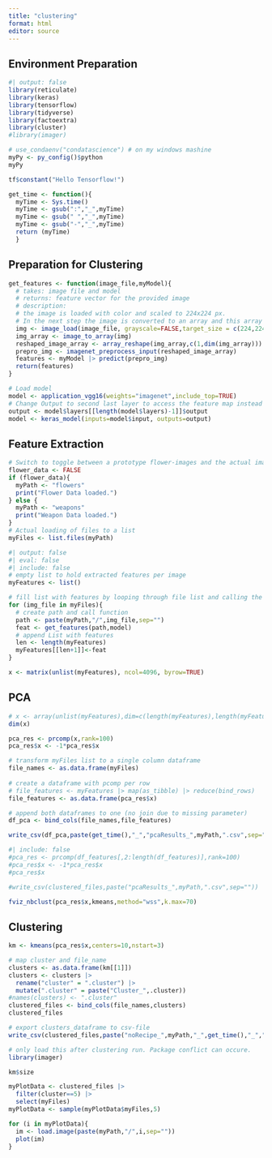 ```yaml
---
title: "clustering"
format: html
editor: source
---
```


## Environment Preparation

```r
#| output: false
library(reticulate)
library(keras)
library(tensorflow)
library(tidyverse)
library(factoextra)
library(cluster)
#library(imager)
```

```r
# use_condaenv("condatascience") # on my windows mashine
myPy <- py_config()$python
myPy
```

```r
tf$constant("Hello Tensorflow!")
```

```r
get_time <- function(){
  myTime <- Sys.time()
  myTime <- gsub(":","_",myTime)
  myTime <- gsub(" ","_",myTime)
  myTime <- gsub("-","_",myTime)
  return (myTime)
  }
```

## Preparation for Clustering

```r
get_features <- function(image_file,myModel){
  # takes: image file and model
  # returns: feature vector for the provided image
  # description:
  # the image is loaded with color and scaled to 224x224 px.
  # In the next step the image is converted to an array and this array is prepared for prediction on the provided model
  img <- image_load(image_file, grayscale=FALSE,target_size = c(224,224))
  img_array <- image_to_array(img)
  reshaped_image_array <- array_reshape(img_array,c(1,dim(img_array)))
  prepro_img <- imagenet_preprocess_input(reshaped_image_array)
  features <- myModel |> predict(prepro_img)
  return(features)
}
```

```r
# Load model
model <- application_vgg16(weights="imagenet",include_top=TRUE)
# Change Output to second last layer to access the feature map instead of classification result.
output <- model$layers[[length(model$layers)-1]]$output
model <- keras_model(inputs=model$input, outputs=output)
```

## Feature Extraction

```r
# Switch to toggle between a prototype flower-images and the actual images to be clustered
flower_data <- FALSE
if (flower_data){
  myPath <- "flowers"
  print("Flower Data loaded.")
} else {
  myPath <- "weapons"
  print("Weapon Data loaded.")
}
# Actual loading of files to a list
myFiles <- list.files(myPath)
```

```r
#| output: false
#| eval: false
#| include: false
# empty list to hold extracted features per image
myFeatures <- list()

# fill list with features by looping through file list and calling the function get_features
for (img_file in myFiles){
  # create path and call function
  path <- paste(myPath,"/",img_file,sep="")
  feat <- get_features(path,model)
  # append List with features
  len <- length(myFeatures)
  myFeatures[[len+1]]<-feat
}

x <- matrix(unlist(myFeatures), ncol=4096, byrow=TRUE) 
```

## PCA

```r
# x <- array(unlist(myFeatures),dim=c(length(myFeatures),length(myFeatures[[1]])))
dim(x)
```

```r
pca_res <- prcomp(x,rank=100)
pca_res$x <- -1*pca_res$x
```

```r
# transform myFiles list to a single column dataframe
file_names <- as.data.frame(myFiles)
  
# create a dataframe with pcomp per row
# file_features <- myFeatures |> map(as_tibble) |> reduce(bind_rows)
file_features <- as.data.frame(pca_res$x)

# append both dataframes to one (no join due to missing parameter)
df_pca <- bind_cols(file_names,file_features)

write_csv(df_pca,paste(get_time(),"_","pcaResults_",myPath,".csv",sep=""))
```

```r
#| include: false
#pca_res <- prcomp(df_features[,2:length(df_features)],rank=100)
#pca_res$x <- -1*pca_res$x
#pca_res$x

#write_csv(clustered_files,paste("pcaResults_",myPath,".csv",sep=""))
```

```r
fviz_nbclust(pca_res$x,kmeans,method="wss",k.max=70)
```

## Clustering

```r
km <- kmeans(pca_res$x,centers=10,nstart=3)
```

```r
# map cluster and file_name
clusters <- as.data.frame(km[[1]])
clusters <- clusters |>
  rename("cluster" = ".cluster") |>
  mutate(".cluster" = paste("Cluster_",.cluster))
#names(clusters) <- ".cluster"
clustered_files <- bind_cols(file_names,clusters)
clustered_files

# export clusters_dataframe to csv-file
write_csv(clustered_files,paste("noRecipe_",myPath,"_",get_time(),"_","cluster.csv",sep=""))
```

```r
# only load this after clustering run. Package conflict can occure.
library(imager)
```

```r
km$size
```

```r
myPlotData <- clustered_files |>
  filter(cluster==5) |>
  select(myFiles)
myPlotData <- sample(myPlotData$myFiles,5)

for (i in myPlotData){
  im <- load.image(paste(myPath,"/",i,sep=""))
  plot(im)
}

```
